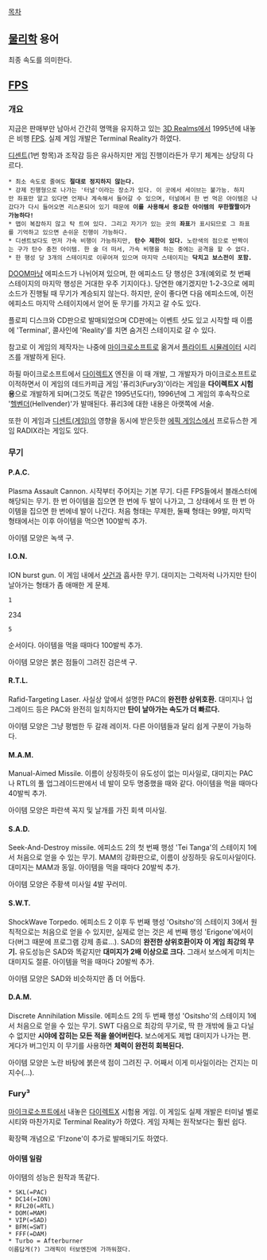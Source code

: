 [[목차]]
== [[물리]]학 용어 ==
최종 속도를 의미한다.

== [[FPS]] ==
=== 개요 ===
지금은 판매부만 남아서 간간히 명맥을 유지하고 있는 [[3D Realms]]에서 1995년에 내놓은 비행 [[FPS]]. 실제 게임 개발은 Terminal Reality가 하였다.

[[디센트]](1번 항목)과 조작감 등은 유사하지만 게임 진행이라든가 무기 체계는 상당히 다르다.
 * 최소 속도로 줄여도 '''절대로 정지하지 않는다.'''
 * 강제 진행형으로 나가는 '터널'이라는 장소가 있다. 이 곳에서 세이브는 불가능. 하지만 좌표만 알고 있다면 언제나 계속해서 들어갈 수 있으며, 터널에서 한 번 먹은 아이템은 나갔다가 다시 들어오면 리스폰되어 있기 때문에 '''이를 사용해서 중요한 아이템의 무한짤짤이가 가능하다!''' 
 * 맵이 복잡하지 않고 탁 트여 있다. 그리고 자기가 있는 곳의 '''좌표'''가 표시되므로 그 좌표를 기억하고 있으면 손쉬운 진행이 가능하다.
 * 디센트보다도 먼저 가속 비행이 가능하지만, '''탄수 제한이 있다.''' 노란색의 점으로 반짝이는 구가 탄수 충전 아이템. 한 술 더 떠서, 가속 비행을 하는 중에는 공격을 할 수 없다.
 * 한 행성 당 3개의 스테이지로 이루어져 있으며 마지막 스테이지는 '''닥치고 보스전이 포함.'''

[[DOOM]]마냥 에피소드가 나뉘어져 있으며, 한 에피소드 당 행성은 3개(예외로 첫 번째 스테이지의 마지막 행성은 거대한 우주 기지이다.). 당연한 얘기겠지만 1-2-3으로 에피소드가 진행될 때 무기가 계승되지 않는다. 하지만, 운이 좋다면 다음 에피소드에, 이전 에피소드 마지막 스테이지에서 얻어 둔 무기를 가지고 갈 수도 있다.

플로피 디스크와 CD판으로 발매되었으며 CD판에는 이벤트 샷도 있고 시작할 때 이름에 'Terminal', 콜사인에 'Reality'를 치면 숨겨진 스테이지로 갈 수 있다.

참고로 이 게임의 제작자는 나중에 [[마이크로소프트]]로 옮겨서 [[플라이트 시뮬레이터]] 시리즈를 개발하게 된다.

하필 마이크로소프트에서 [[다이렉트X]] 엔진을 이 때 개발, 그 개발자가 마이크로소프트로 이적하면서 이 게임의 데드카피급 게임 '퓨리3(Fury3)'이라는 게임을 '''다이렉트X 시험용'''으로 개발하게 되며(그것도 똑같은 1995년도다!), 1996년에 그 게임의 후속작으로 '[[헬벤더]](Hellvender)'가 발매된다. 퓨리3에 대한 내용은 아랫쪽에 서술.

또한 이 게임과 [[디센트(게임)]]의 영향을 동시에 받은듯한 [[에픽 게임스]]에서 프로듀스한 게임 RADIX라는 게임도 있다. 

=== 무기 ===
==== P.A.C. ====
Plasma Assault Cannon.
시작부터 주어지는 기본 무기. 다른 FPS들에서 블래스터에 해당되는 무기. 한 번 아이템을 집으면 한 번에 두 발이 나가고, 그 상태에서 또 한 번 아이템을 집으면 한 번에네 발이 나간다. 처음 형태는 무제한, 둘째 형태는 99발, 마지막 형태에서는 이후 아이템을 먹으면 100발씩 추가.

아이템 모양은 녹색 구.
==== I.O.N. ====
ION burst gun.
이 게임 내에서 [[샷건]]과 흡사한 무기. 대미지는 그럭저럭 나가지만 탄이 날아가는 형태가 좀 애매한 게 문제.
 1
234
 5
순서이다.
아이템을 먹을 때마다 100발씩 추가.

아이템 모양은 붉은 점들이 그려진 검은색 구.
==== R.T.L. ====
Rafid-Targeting Laser.
사실상 앞에서 설명한 PAC의 '''완전한 상위호환.''' 대미지나 업그레이드 등은 PAC와 완전히 일치하지만 '''탄이 날아가는 속도가 더 빠르다.'''

아이템 모양은 그냥 평범한 두 갈래 레이저. 다른 아이템들과 달리 쉽게 구분이 가능하다.
==== M.A.M. ====
Manual-Aimed Missile.
이름이 상징하듯이 유도성이 없는 미사일로, 대미지는 PAC나 RTL의 풀 업그레이드판에서 네 발이 모두 명중했을 때와 같다.
아이템을 먹을 때마다 40발씩 추가.

아이템 모양은 파란색 꼭지 및 날개를 가진 회색 미사일.
==== S.A.D. ====
Seek-And-Destroy missile.
에피소드 2의 첫 번째 행성 'Tei Tanga'의 스테이지 1에서 처음으로 얻을 수 있는 무기.
MAM의 강화판으로, 이름이 상징하듯 유도미사일이다. 대미지는 MAM과 동일.
아이템을 먹을 때마다 20발씩 추가.

아이템 모양은 주황색 미사일 4발 꾸러미.
==== S.W.T. ====
ShockWave Torpedo.
에피소드 2 이후 두 번째 행성 'Ositsho'의 스테이지 3에서 원칙적으로는 처음으로 얻을 수 있지만, 실제로 얻는 것은 세 번째 행성 'Erigone'에서이다(버그 때문에 프로그램 강제 종료...).
SAD의 '''완전한 상위호환이자 이 게임 최강의 무기.''' 유도성능은 SAD와 똑같지만 '''대미지가 2배 이상으로 크다.''' 그래서 보스에게 미치는 대미지도 절륜.
아이템을 먹을 때마다 20발씩 추가.

아이템 모양은 SAD와 비슷하지만 좀 더 어둡다.
==== D.A.M. ====
Discrete Annihilation Missile.
에피소드 2의 두 번째 행성 'Ositsho'의 스테이지 1에서 처음으로 얻을 수 있는 무기.
SWT 다음으로 최강의 무기로, 딱 한 개밖에 들고 다닐 수 없지만 '''시야에 잡히는 모든 적을 쓸어버린다.''' 보스에게도 제법 대미지가 나가는 편. 게다가 버그인지 이 무기를 사용하면 '''체력이 완전히 회복된다.'''

아이템 모양은 노란 바탕에 붉은색 점이 그려진 구. 어째서 이게 미사일이라는 건지는 미지수(...).
=== Fury³ ===
[[마이크로소프트]]에서 내놓은 [[다이렉트X]] 시험용 게임. 이 게임도 실제 개발은 터미널 벨로시티와 마찬가지로 Terminal Reality가 하였다.
게임 자체는 원작보다는 훨씬 쉽다.

확장팩 개념으로 'F!zone'이 추가로 발매되기도 하였다.
==== 아이템 일람 ====
아이템의 성능은 원작과 똑같다.
 * SKL(=PAC)
 * DC14(=ION)
 * RFL20(=RTL)
 * DOM(=MAM)
 * VIP(=SAD)
 * BFM(=SWT)
 * FFF(=DAM)
 * Turbo = Afterburner
 이름답게(?) 그래픽이 터보엔진에 가까워졌다.
